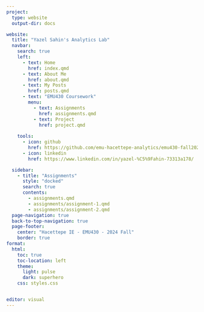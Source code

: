 ```yaml
---
project:
  type: website
  output-dir: docs

website:
  title: "Yazel Sahin's Analytics Lab"
  navbar:
    search: true
    left:
      - text: Home
        href: index.qmd
      - text: About Me
        href: about.qmd
      - text: My Posts
        href: posts.qmd
      - text: "EMU430 Coursework"
        menu:
          - text: Assignments
            href: assignments.qmd
          - text: Project
            href: project.qmd
            
    tools:
      - icon: github
        href: https://github.com/emu-hacettepe-analytics/emu430-fall2024-yazelsahinlab
      - icon: linkedin
        href: https://www.linkedin.com/in/yazel-%C5%9Fahin-73313a178/

  sidebar:
    - title: "Assignments"
      style: "docked"
      search: true
      contents:
        - assignments.qmd
        - assignments/assignment-1.qmd
        - assignments/assignment-2.qmd  
  page-navigation: true
  back-to-top-navigation: true
  page-footer:
    center: "Hacettepe IE - EMU430 - 2024 Fall" 
    border: true
format:
  html:
    toc: true
    toc-location: left
    theme: 
      light: pulse 
      dark: superhero
    css: styles.css


editor: visual
---
```

